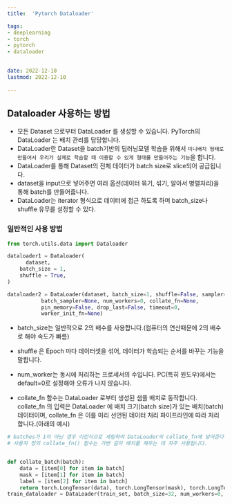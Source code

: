 ```yaml
---
title:  'Pytorch Dataloader'

tags:
- deeplearning
- torch
- pytorch
- dataloader
  

date: 2022-12-10
lastmod: 2022-12-10
 
---
```


## Dataloader 사용하는 방법

- 모든 Dataset 으로부터 DataLoader 를 생성할 수 있습니다. PyTorch의 DataLoader 는 배치 관리를 담당합니다. 
- DataLoader란 Dataset을 batch기반의 딥러닝모델 학습을 위해서 `미니배치 형태로 만들어서 우리가 실제로 학습할 때 이용할 수 있게 형태를 만들어주는 기능`을 합니다. 
- DataLoader를 통해 Dataset의 전체 데이터가 batch size로 slice되어 공급됩니다. 
- dataset을 input으로 넣어주면 여러 옵션(데이터 묶기, 섞기, 알아서 병렬처리)을 통해 batch를 만들어줍니다. 
- DataLoader는 iterator 형식으로 데이터에 접근 하도록 하며 batch_size나 shuffle 유무를 설정할 수 있다.

### 일반적인 사용 방법

```python
from torch.utils.data import Dataloader

dataloader1 = Dataloader(
      dataset,
    batch_size = 1,
    shuffle = True,
)

dataloader2 = DataLoader(dataset, batch_size=1, shuffle=False, sampler=None,
           batch_sampler=None, num_workers=0, collate_fn=None,
           pin_memory=False, drop_last=False, timeout=0,
           worker_init_fn=None)
```

- batch_size는 일반적으로 2의 배수를 사용합니다.(컴퓨터의 연산때문에 2의 배수로 해야 속도가 빠름)
- shuffle 은 Epoch 마다 데이터셋을 섞어, 데이터가 학습되는 순서를 바꾸는 기능을 말합니다.
- num_worker는 동시에 처리하는 프로세서의 수입니다. PC(특히 윈도우)에서는 default=0로 설정해야 오류가 나지 않습니다.
  
- collate_fn 함수는 DataLoader 로부터 생성된 샘플 배치로 동작합니다. collate_fn 의 입력은 DataLoader 에 배치 크기(batch size)가 있는 배치(batch) 데이터이며, collate_fn 은 이를 미리 선언된 데이터 처리 파이프라인에 따라 처리합니다.(아래의 예시)
  
```python
# batches가 1이 아닌 경우 이런식으로 세팅하여 DataLoader의 collate_fn에 넣어준다.
# 사용자 정의 collate_fn() 함수는 가변 길이 배치를 채우는 데 자주 사용됩니다.


def collate_batch(batch):
    data = [item[0] for item in batch]
    mask = [item[1] for item in batch]
    label = [item[2] for item in batch]
    return torch.LongTensor(data), torch.LongTensor(mask), torch.LongTensor(label)
train_dataloader = DataLoader(train_set, batch_size=32, num_workers=0, shuffle=True, collate_fn=collate_batch)
```
